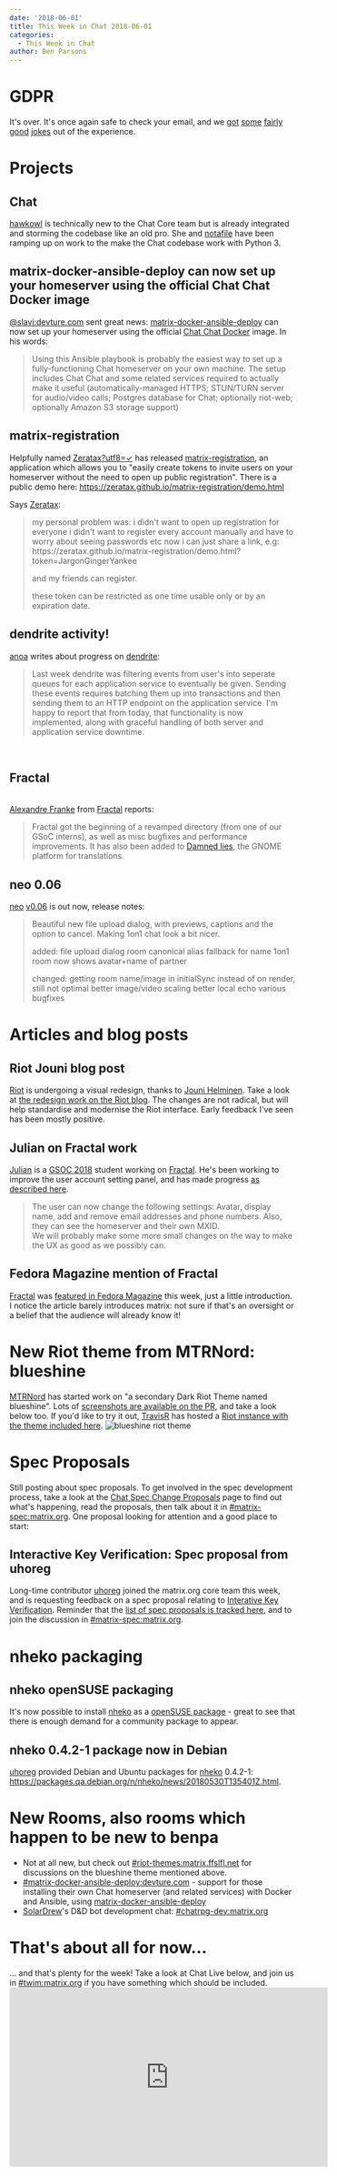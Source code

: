 ```yaml
---
date: '2018-06-01'
title: This Week in Chat 2018-06-01
categories:
  - This Week in Chat
author: Ben Parsons
---
```


<h1 id="gdpr">GDPR</h1>
It's over. It's once again safe to check your email, and we <a href="https://twitter.com/marcusjdl/status/1000027860558581760">got</a> <a href="https://twitter.com/JasonLeeParsons/status/999957139228643328">some</a> <a href="https://twitter.com/rianjohnson/status/999730569641525248">fairly</a> <a href="https://twitter.com/mocent0/status/999385880287744001">good</a> <a href="https://twitter.com/cszabla/status/1001619286090280960">jokes</a> out of the experience.
<h1 id="projects">Projects</h1>
<h2 id="synapse">Chat</h2>
<a href="https://twitter.com/hawkieowl">hawkowl</a> is technically new to the Chat Core team but is already integrated and storming the codebase like an old pro. She and <a href="https://to.chat.dingshunyu.top/#/@notafile:matrix.org">notafile</a> have been ramping up on work to the make the Chat codebase work with Python 3.
<h2 id="matrixdockeransibledeploycannowsetupyourhomeserverusingtheofficialmatrixsynapsedockerimage">matrix-docker-ansible-deploy can now set up your homeserver using the official Chat Chat Docker image</h2>
<a href="https://to.chat.dingshunyu.top/#/@slavi:devture.com">@slavi:devture.com</a> sent great news: <a href="https://github.com/spantaleev/matrix-docker-ansible-deploy">matrix-docker-ansible-deploy</a> can now set up your homeserver using the official <a href="https://hub.docker.com/r/matrixdotorg/synapse/">Chat Chat Docker</a> image. In his words:
<blockquote>Using this Ansible playbook is probably the easiest way to set up a fully-functioning Chat homeserver on your own machine. The setup includes Chat Chat and some related services required to actually make it useful (automatically-managed HTTPS; STUN/TURN server for audio/video calls; Postgres database for Chat; optionally riot-web; optionally Amazon S3 storage support)</blockquote>
<h2 id="matrixregistration">matrix-registration</h2>
Helpfully named <a href="https://to.chat.dingshunyu.top/#/@zeratax:dmnd.sh">Zeratax?utf8=✓</a> has released <a href="https://github.com/ZerataX/matrix-registration">matrix-registration</a>, an application which allows you to "easily create tokens to invite users on your homeserver without the need to open up public registration". There is a public demo here: <a href="https://zeratax.github.io/matrix-registration/demo.html">https://zeratax.github.io/matrix-registration/demo.html</a>

Says <a href="https://to.chat.dingshunyu.top/#/@zeratax:dmnd.sh">Zeratax</a>:
<blockquote>my personal problem was:
i didn't want to open up registration for everyone
i didn't want to register every account manually and have to worry about seeing passwords etc
now i can just share a link, e.g:
https://zeratax.github.io/matrix-registration/demo.html?token=JargonGingerYankee

and my friends can register.

these token can be restricted as one time usable only or by an expiration date.
</blockquote>
<h2 id="dendriteactivity">dendrite activity!</h2>
<a href="https://to.chat.dingshunyu.top/#/@andrewm:amorgan.xyz">anoa</a> writes about progress on <a href="https://github.com/matrix-org/dendrite">dendrite</a>:
<blockquote>Last week dendrite was filtering events from user's into seperate queues for each application service to eventually be given. Sending these events requires batching them up into transactions and then sending them to an HTTP endpoint on the application service. I'm happy to report that from today, that functionality is now implemented, along with graceful handling of both server and application service downtime.</blockquote><br /><h2 id="fractal">Fractal</h2><br /><a href="https://to.chat.dingshunyu.top/#/@afranke:matrix.org">Alexandre Franke</a> from <a href="https://wiki.gnome.org/Apps/Fractal">Fractal</a> reports:<br /><blockquote>Fractal got the beginning of a revamped directory (from one of our GSoC interns), as well as misc bugfixes and performance improvements. It has also been added to <a href="https://l10n.gnome.org/">Damned lies</a>, the GNOME platform for translations.</blockquote>
<h2 id="neo006">neo 0.06</h2>
<a href="https://github.com/f0x52/neo">neo</a> <a href="https://github.com/f0x52/neo/releases/tag/0.06">v0.06</a> is out now, release notes:
<blockquote>Beautiful new file upload dialog, with previews, captions and the option to cancel. Making 1on1 chat look a bit nicer.

added:
file upload dialog
room canonical alias fallback for name
1on1 room now shows avatar+name of partner

changed:
getting room name/image in initialSync instead of on render, still not optimal
better image/video scaling
better local echo
various bugfixes
</blockquote>
<h1 id="articlesandblogposts">Articles and blog posts</h1>
<h2 id="riotjouniblogpost">Riot Jouni blog post</h2>
<a href="http://riot.im/">Riot</a> is undergoing a visual redesign, thanks to <a href="http://helminen.co/">Jouni Helminen</a>. Take a look at <a href="https://medium.com/@RiotChat/a-sneak-peek-at-a-whole-new-riot-im-1114df653782">the redesign work on the Riot blog</a>. The changes are not radical, but will help standardise and modernise the Riot interface. Early feedback I've seen has been mostly positive.
<h2 id="julianonfractalwork">Julian on Fractal work</h2>
<a href="https://to.chat.dingshunyu.top/#/@iamjsparber:matrix.org">Julian</a> is a <a href="https://summerofcode.withgoogle.com/projects/?sp-search=matrix">GSOC 2018</a> student working on <a href="https://wiki.gnome.org/Apps/Fractal">Fractal</a>. He's been working to improve the user account setting panel, and has made progress <a href="https://blogs.gnome.org/jsparber/2018/05/28/fractal-gsoc-progress/">as described here</a>.
<blockquote>The user can now change the following settings: Avatar, display name, add and remove email addresses and phone numbers. Also, they can see the homeserver and their own MXID.<br />We will probably make some more small changes on the way to make the UX as good as we possibly can.</blockquote>
<h2 id="fedoramagazinementionoffractal">Fedora Magazine mention of Fractal</h2>
<a href="https://wiki.gnome.org/Apps/Fractal">Fractal</a> was <a href="https://fedoramagazine.org/fractal-gnome-matrix-chat-client/">featured in Fedora Magazine</a> this week, just a little introduction. I notice the article barely introduces matrix: not sure if that's an oversight or a belief that the audience will already know it!
<h1 id="newriotthemefrommtrnordblueshine">New Riot theme from MTRNord: blueshine</h1>
<a href="https://to.chat.dingshunyu.top/#/@MTRNord:matrix.ffslfl.net">MTRNord</a> has started work on "a secondary Dark Riot Theme named blueshine". Lots of <a href="https://github.com/vector-im/riot-web/pull/6816">screenshots are available on the PR</a>, and take a look below too. If you'd like to try it out, <a href="https://github.com/turt2live">TravisR</a> has hosted a <a href="https://t2bot.io/blueshine/">Riot instance with the theme included here</a>.

<img src="https://user-images.githubusercontent.com/1374914/40676029-c5103182-6379-11e8-9008-c12d894b67db.png" alt="blueshine riot theme" />
<h1 id="specproposals">Spec Proposals</h1>
Still posting about spec proposals. To get involved in the spec development process, take a look at the <a href="/docs/spec/proposals">Chat Spec Change Proposals</a> page to find out what's happening, read the proposals, then talk about it in <a href="https://to.chat.dingshunyu.top/#/#matrix-spec:matrix.org">#matrix-spec:matrix.org</a>. One proposal looking for attention and a good place to start:
<h2 id="interactivekeyverificationspecproposalfromuhoreg">Interactive Key Verification: Spec proposal from uhoreg</h2>
Long-time contributor <a href="https://to.chat.dingshunyu.top/#/@uhoreg:matrix.org">uhoreg</a> joined the matrix.org core team this week, and is requesting feedback on a spec proposal relating to <a href="https://docs.google.com/document/d/1SXmyjyNqClJ5bTHtwvp8tT1Db4pjlGVxfPQNdlQILqU/">Interative Key Verification</a>. Reminder that the <a href="/docs/spec/proposals">list of spec proposals is tracked here</a>, and to join the discussion in <a href="https://to.chat.dingshunyu.top/#/#matrix-spec:matrix.org">#matrix-spec:matrix.org</a>.
<h1 id="nhekopackaging">nheko packaging</h1>
<h2 id="nhekosusepackaging">nheko openSUSE packaging</h2>
It's now possible to install <a href="https://github.com/mujx/nheko">nheko</a> as a <a href="https://software.opensuse.org/package/nheko"> openSUSE package</a> - great to see that there is enough demand for a community package to appear.
<h2 id="nheko0421packagenowindebian">nheko 0.4.2-1 package now in Debian</h2>
<a href="https://to.chat.dingshunyu.top/#/@uhoreg:matrix.org">uhoreg</a> provided Debian and Ubuntu packages for <a href="https://github.com/mujx/nheko">nheko</a> 0.4.2-1: <a href="https://packages.qa.debian.org/n/nheko/news/20180530T135401Z.html">https://packages.qa.debian.org/n/nheko/news/20180530T135401Z.html</a>.
<h1 id="newroomsalsoroomswhichhappentobenewtobenpa">New Rooms, also rooms which happen to be new to benpa</h1>
<ul>
 	<li>Not at all new, but check out <a href="https://to.chat.dingshunyu.top/#/#riot-themes:matrix.ffslfl.net">#riot-themes:matrix.ffslfl.net</a> for discussions on the blueshine theme mentioned above.</li>
 	<li><a href="https://to.chat.dingshunyu.top/#/#matrix-docker-ansible-deploy:devture.com">#matrix-docker-ansible-deploy:devture.com</a> - support for those installing their own Chat homeserver (and related services) with Docker and Ansible, using <a href="https://github.com/spantaleev/matrix-docker-ansible-deploy">matrix-docker-ansible-deploy</a></li>
 	<li><a href="https://to.chat.dingshunyu.top/#/@SolarDrew:matrix.org">SolarDrew</a>'s D&amp;D bot development chat: <a href="https://to.chat.dingshunyu.top/#/#chatrpg-dev:matrix.org">#chatrpg-dev:matrix.org</a></li>
</ul>
<h1 id="thatsaboutallfornow">That's about all for now…</h1>
… and that's plenty for the week! Take a look at Chat Live below, and join us in <a href="https://to.chat.dingshunyu.top/#/#TWIM:matrix.org">#twim:matrix.org</a> if you have something which should be included.

<div class="video-container"><iframe src="https://www.youtube.com/embed/8MVMrLsbznk" width="560" height="315" frameBorder="0" allowFullScreen="allowfullscreen"></iframe></div>
